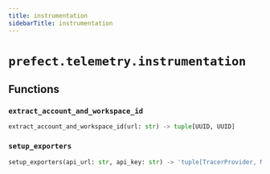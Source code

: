 ```yaml
---
title: instrumentation
sidebarTitle: instrumentation
---
```


# `prefect.telemetry.instrumentation`

## Functions

### `extract_account_and_workspace_id` <sup><a href="https://github.com/prefecthq/prefect/blob/main/src/prefect/telemetry/instrumentation.py#L43"><Icon icon="github" size="14" /></a></sup>

```python
extract_account_and_workspace_id(url: str) -> tuple[UUID, UUID]
```

### `setup_exporters` <sup><a href="https://github.com/prefecthq/prefect/blob/main/src/prefect/telemetry/instrumentation.py#L64"><Icon icon="github" size="14" /></a></sup>

```python
setup_exporters(api_url: str, api_key: str) -> 'tuple[TracerProvider, MeterProvider, LoggerProvider]'
```
